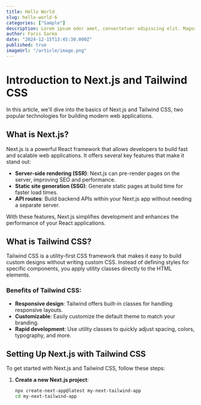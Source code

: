 ```yaml
---
title: Hello World
slug: hello-world-6
categories: ["Sample"]
description: Lorem ipsum odor amet, consectetuer adipiscing elit. Magna curae enim nunc metus ultricies aptent aenean placerat.
author: Faris Sarma
date: "2024-12-15T13:45:30.000Z"
published: true
imageUrl: "/article/image.png"
---
```


# Introduction to Next.js and Tailwind CSS

In this article, we'll dive into the basics of Next.js and Tailwind CSS, two popular technologies for building modern web applications.

## What is Next.js?

Next.js is a powerful React framework that allows developers to build fast and scalable web applications. It offers several key features that make it stand out:

- **Server-side rendering (SSR)**: Next.js can pre-render pages on the server, improving SEO and performance.
- **Static site generation (SSG)**: Generate static pages at build time for faster load times.
- **API routes**: Build backend APIs within your Next.js app without needing a separate server.

With these features, Next.js simplifies development and enhances the performance of your React applications.

## What is Tailwind CSS?

Tailwind CSS is a utility-first CSS framework that makes it easy to build custom designs without writing custom CSS. Instead of defining styles for specific components, you apply utility classes directly to the HTML elements.

### Benefits of Tailwind CSS:

- **Responsive design**: Tailwind offers built-in classes for handling responsive layouts.
- **Customizable**: Easily customize the default theme to match your branding.
- **Rapid development**: Use utility classes to quickly adjust spacing, colors, typography, and more.

## Setting Up Next.js with Tailwind CSS

To get started with Next.js and Tailwind CSS, follow these steps:

1. **Create a new Next.js project**:
   ```bash
   npx create-next-app@latest my-next-tailwind-app
   cd my-next-tailwind-app
